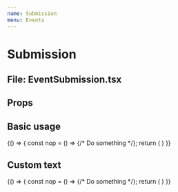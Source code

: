 ```yaml
---
name: Submission
menu: Events
---
```



# Submission

## File: EventSubmission.tsx

## Props

<Props of={EventSubmission} />

## Basic usage

<Playground>
  {() => {
    const nop = () => {/* Do something */};
    return (
      <EventSubmission onCancel={nop} onSubmit={nop} />
    )
  }}
</Playground>

## Custom text

<Playground>
  {() => {
    const nop = () => {/* Do something */};
    return (
      <EventSubmission cancelText="🐰" submitText="🎤"  onCancel={nop} onSubmit={nop} />
    )
  }}
</Playground>

